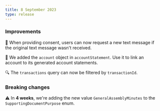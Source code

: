 ```yaml
---
title: 8 September 2023
type: release
---
```


### Improvements

🔄 When providing consent, users can now request a new text message if the original
text message wasn't received.

📃 We added the `account` object in `accountStatement`.
Use it to link an account to its generated account statements.

🔍 The `transactions` query can now be filtered by `transactionId`.

### Breaking changes

⚠️ In **4 weeks**, we're adding the new value `GeneralAssemblyMinutes` to the `SupportingDocumentPurpose` enum.
